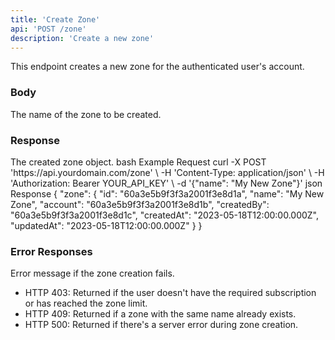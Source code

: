 ```yaml
---
title: 'Create Zone'
api: 'POST /zone'
description: 'Create a new zone'
---
```


This endpoint creates a new zone for the authenticated user's account.

### Body

<ParamField body="name" type="string" required>
  The name of the zone to be created.
</ParamField>

### Response

<ResponseField name="zone" type="object">
  The created zone object.
</ResponseField>

<RequestExample>
bash Example Request
curl -X POST 'https://api.yourdomain.com/zone' \
-H 'Content-Type: application/json' \
-H 'Authorization: Bearer YOUR_API_KEY' \
-d '{"name": "My New Zone"}'
</RequestExample>

<ResponseExample>
json Response
{
"zone": {
"id": "60a3e5b9f3f3a2001f3e8d1a",
"name": "My New Zone",
"account": "60a3e5b9f3f3a2001f3e8d1b",
"createdBy": "60a3e5b9f3f3a2001f3e8d1c",
"createdAt": "2023-05-18T12:00:00.000Z",
"updatedAt": "2023-05-18T12:00:00.000Z"
}
}

</ResponseExample>

### Error Responses

<ResponseField name="error" type="string">
  Error message if the zone creation fails.
</ResponseField>

- HTTP 403: Returned if the user doesn't have the required subscription or has reached the zone limit.
- HTTP 409: Returned if a zone with the same name already exists.
- HTTP 500: Returned if there's a server error during zone creation.
